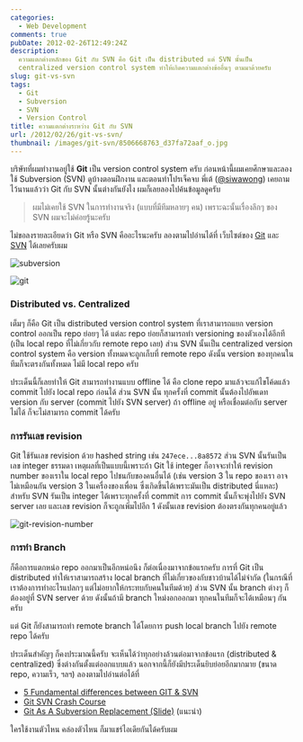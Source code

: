 ```yaml
---
categories:
  - Web Development
comments: true
pubDate: 2012-02-26T12:49:24Z
description:
  ความแตกต่างหลักของ Git กับ SVN คือ Git เป็น distributed แต่ SVN นั้นเป็น
  centralized version control system ทำให้เกิดความแตกต่างข้ออื่นๆ ตามมาด้วยครับ
slug: git-vs-svn
tags:
  - Git
  - Subversion
  - SVN
  - Version Control
title: ความแตกต่างระหว่าง Git กับ SVN
url: /2012/02/26/git-vs-svn/
thumbnail: /images/git-svn/8506668763_d37fa72aaf_o.jpg
---
```


บริษัทที่ผมทำงานอยู่ใช้ **Git** เป็น version control system ครับ ก่อนหน้านี้ผมเคยศึกษาและลองใช้ Subversion (SVN) ดูบ้างตอนฝึกงาน และตอนทำโปรเจ็คจบ พี่เต้ ([@siwawong](https://twitter.com/siwawong)) เคยถามไว้นานแล้วว่า Git กับ SVN นั้นต่างกันยังไง ผมก็เลยลองไปค้นข้อมูลดูครับ

> ผมไม่เคยใช้ SVN ในการทำงานจริง (แบบที่มีทีมหลายๆ คน) เพราะฉะนั้นเรื่องลึกๆ ของ SVN ผมจะไม่ค่อยรู้นะครับ

ไม่ขอลงรายละเอียดว่า Git หรือ SVN คืออะไรนะครับ ลองตามไปอ่านได้ที่ เว็บไซต์ของ [Git](https://git-scm.com/) และ ​[SVN](https://subversion.tigris.org/) ได้เลยครับผม

![subversion](/images/git-svn/svn-name-banner.jpg)

![git](/images/git-svn/8507774158_4e737d4d86_o.jpg)

### Distributed vs. Centralized

เต็มๆ ก็คือ Git เป็น distributed version control system ที่เราสามารถแยก version control ออกเป็น repo ย่อยๆ ได้ แต่ละ repo ย่อยก็สามารถทำ versioning ของตัวเองได้อีกที (เป็น local repo ที่ไม่เกี่ยวกับ remote repo เลย) ส่วน SVN นั้นเป็น centralized version control system คือ version ทั้งหมดจะถูกเก็บที่ remote repo ดังนั้น version ของทุกคนในทีมก็จะตรงกันทั้งหมด ไม่มี local repo ครับ

ประเด็นนี้ก็เลยทำให้ Git สามารถทำงานแบบ offline ได้ คือ clone repo มาแล้วจะแก้ไขโค้ดแล้ว commit ไปยัง local repo ก่อนได้ ส่วน SVN นั้น ทุกครั้งที่ commit นั้นต้องไปอัพเดท version กับ server (commit ไปยัง SVN server) ถ้า offline อยู่ หรือเชื่อมต่อกับ server ไม่ได้ ก็จะไม่สามารถ commit ได้ครับ

### การรันเลข revision

Git ใช้รันเลข revision ด้วย hashed string เช่น `247ece...8a8572` ส่วน SVN นั้นรันเป็นเลข integer ธรรมดา เหตุผลที่เป็นแบบนี้เพราะถ้า Git ใช้ integer ก็อาจจะทำให้ revision number ของเราใน local repo ไปชนกับของคนอื่นได้ (เช่น version 3 ใน repo ของเรา อาจไม่เหมือนกัน version 3 ในเครื่องของเพื่อน ซึ่งเกิดขึ้นได้เพราะมันเป็น distributed นี่แหละ) สำหรับ SVN รันเป็น integer ได้เพราะทุกครั้งที่ commit การ commit นั้นก็จะพุ่งไปยัง SVN server เลย และเลข revision ก็จะถูกเพิ่มไปอีก 1 ดังนั้นเลข revision ต้องตรงกันทุกคนอยู่แล้ว

![git-revision-number](/images/git-svn/8506668763_d37fa72aaf_o.jpg)

### การทำ Branch

ก็คือการแตกหน่อ repo ออกมาเป็นอีกหน่อนึง ก็ต่อเนื่องมาจากข้อแรกครับ การที่ Git เป็น distributed ทำให้เราสามารถสร้าง local branch ที่ไม่เกี่ยวของกับชาวบ้านได้ไม่จำกัด (ในกรณีที่เราต้องการทำอะไรแปลกๆ แต่ไม่อยากให้กระทบกับคนในทีมด้วย) ส่วน SVN นั้น branch ต่างๆ ก็ต้องอยู่ที่ SVN server ด้วย ดังนั้นถ้ามี branch ใหม่งอกออกมา ทุกคนในทีมก็จะได้เหมือนๆ กันครับ

แต่ Git ก็ยังสามารถทำ remote branch ได้โดยการ push local branch ไปยัง remote repo ได้ครับ

ประเด็นสำคัญๆ ก็คงประมาณนี้ครับ จะเห็นได้ว่าทุกอย่างล้วนต่อมาจากข้อแรก (distributed & centralized) ซึ่งต่างกันตั้งแต่ออกแบบแล้ว นอกจากนี้ก็ยังมีประเด็นยิบย่อยอีกมากมาย (ขนาด repo, ความเร็ว, ฯลฯ) ลองตามไปอ่านต่อได้ที่

- [5 Fundamental differences between GIT & SVN](https://boxysystems.com/index.php/5-fundamental-differences-between-git-svn/)
- [Git SVN Crash Course](https://git.wiki.kernel.org/articles/g/i/t/GitSvnCrashCourse_512d.html)
- [Git As A Subversion Replacement (Slide)](https://www.slideshare.net/technicalpickles/git-as-a-subversion-replacement) (แนะนำ)

ใครใช้งานตัวไหน คล่องตัวไหน ก็มาแชร์ไอเดียกันได้ครับผม
